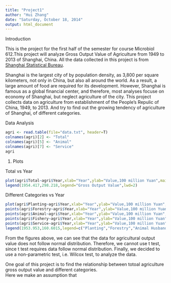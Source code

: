 ```yaml
---
title: "Project1"
author: "Hui Zhang"
date: "Saturday, October 18, 2014"
output: html_document
---
```



Introduction

This is the project for the first half of the semester for course Microbiol 612.This project will analyze Gross Output Value of Agriculture from 1949 to 2013 of Shanghai, China. All the data collected in this project is from [Shanghai Statistical Bureau](www.stats-sh.gov.cn).    

Shanghai is the largest city of by population density, as 3,800 per square kilometers, not only in China, but also all around the world. As a result, a large amount of food are required for its development. However, Shanghai is famous as a global financial center, and therefore, most analyses focuse on economy of Shanghai, but neglect agriculture of the city. This project collects data on agriculture from establishment of the People's Repulic of China, 1949, to 2013. And try to find out the growing tendency of agriculture of Shanghai, of different categories.
    
    
    
Data Analysis  

```r
agri <- read.table(file="data.txt", header=T)
colnames(agri)[2] <- "Total"
colnames(agri)[5] <- "Animal"
colnames(agri)[7] <- "Service"
agri

```



1. Plots     

Total vs Year

```r
plot(agri$Total~agri$Year,xlab="Year",ylab="Value,100 million Yuan",main="Total Gross Output Value of Agriculture",type="l",lwd=2)
legend(1954.417,298.218,legend="Gross Output Value",lwd=2)

```

Different Categories vs Year     

```r
plot(agri$Planting~agri$Year,xlab="Year",ylab="Value,100 million Yuan",main="Different Categorial Gross Output Value of Agriculture",type="l",lwd=2,col="purple")
points(agri$Forestry~agri$Year,xlab="Year",ylab="Value,100 million Yuan",main="Different Categorial Gross Output Value of Agriculture",type="l",lwd=2,col="red")
points(agri$Animal~agri$Year,xlab="Year",ylab="Value,100 million Yuan",main="Different Categorial Gross Output Value of Agriculture",type="l",lwd=2,col="blue")
points(agri$Fishery~agri$Year,xlab="Year",ylab="Value,100 million Yuan",main="Different Categorial Gross Output Value of Agriculture",type="l",lwd=2,col="green")
points(agri$Service~agri$Year,xlab="Year",ylab="Value,100 million Yuan",main="Different Categorial Gross Output Value of Agriculture",type="l",lwd=2,col="orange")
legend(1953.953,160.6015,legend=c("Planting","Forestry","Animal Husbandry","Fishery","Service Industry for Agricalture"),col=c("purple","red","blue","green","orange"),lty=1,lwd=2)

```


From the figures above, we can see that the data for agricultural output value does not follow normal distribution. Therefore, we cannot use t test, since t test requires data follow normal distribution. Finally, we decided to use a non-parametric test, i.e. Wilcox test, to analyze the data.  




One goal of this project is to find the relationship between totoal agriculture gross output value and different categories.    
Here we make an assumption that 
